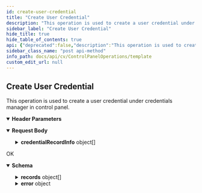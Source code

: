 ```yaml
---
id: create-user-credential
title: "Create User Credential"
description: "This operation is used to create a user credential under credentials manager in control panel."
sidebar_label: "Create User Credential"
hide_title: true
hide_table_of_contents: true
api: {"deprecated":false,"description":"This operation is used to create a user credential under credentials manager in control panel.","operationId":"Create User Credential","parameters":[{"description":"","in":"header","name":"Authtoken","required":true,"schema":{"example":"{{TOKEN}}","type":"string"}}],"tags":["Credentials Manager"],"responses":{"200":{"description":"OK","content":{"application/json":{"schema":{"type":"object","properties":{"records":{"type":"array","items":{"type":"object","properties":{"recordType":{"type":"integer"},"credentialRecord":{"type":"object","properties":{"credentialId":{"type":"integer"}}}}}},"error":{"type":"object","properties":{"errorMessage":{"type":"string"},"errorCode":{"type":"integer"}}}},"x-examples":{"Example 1":{"records":[{"recordType":1,"credentialRecord":{"credentialId":5}}],"error":{"errorMessage":"Successful!","errorCode":0}}}},"examples":{"Example 1":{"value":{"records":[{"recordType":1,"credentialRecord":{"credentialId":5}}],"error":{"errorMessage":"Successful!","errorCode":0}}}}}}}},"requestBody":{"content":{"application/json":{"schema":{"type":"object","properties":{"credentialRecordInfo":{"type":"array","items":{"type":"object","properties":{"recordType":{"type":"integer"},"description":{"type":"string"},"additionalInformation":{"type":"object","properties":{"dbName":{"type":"string"},"connectString":{"type":"string"},"azureCredInfo":{"type":"object","properties":{"environment":{"type":"string"},"tenantId":{"type":"string"},"applicationId":{"type":"string"},"subscriptionId":{"type":"string"}}}}},"securityAssociations":{"type":"object","properties":{"associationsOperationType":{"type":"integer"},"associations":{"type":"array","items":{"type":"object","properties":{"userOrGroup":{"type":"array","items":{"type":"object","properties":{"entityTypeName":{"type":"string"},"userGroupName":{"type":"string"},"userGroupId":{"type":"integer"}}}}}}}}},"credentialRecord":{"type":"object","properties":{"credentialName":{"type":"string"}}},"record":{"type":"object","properties":{"password":{"type":"string"},"userName":{"type":"string"}}},"createAs":{"type":"object","properties":{"user":{"type":"object","properties":{}},"userGroup":{"type":"object","properties":{"userGroupId":{"type":"integer"},"userGroupName":{"type":"string"}}}}}}}}},"x-examples":{"Example 1":{"credentialRecordInfo":[{"recordType":1,"description":"Test credential manager","additionalInformation":{"dbName":"","connectString":"","azureCredInfo":{"environment":"","tenantId":"","applicationId":"","subscriptionId":""}},"securityAssociations":{"associationsOperationType":1,"associations":[{"userOrGroup":[{"entityTypeName":"USERGROUP_ENTITY","userGroupName":"master","userGroupId":1}]}]},"credentialRecord":{"credentialName":"Test"},"record":{"password":"WFhYWFhYWFg=","userName":"administrator"},"createAs":{"user":{},"userGroup":{"userGroupId":1,"userGroupName":"master"}}}]}}},"examples":{"Credentials":{"value":{"credentialRecordInfo":[{"recordType":1,"description":"Test credential manager","additionalInformation":{"dbName":"","connectString":"","azureCredInfo":{"environment":"","tenantId":"","applicationId":"","subscriptionId":""}},"securityAssociations":{"associationsOperationType":1,"associations":[{"userOrGroup":[{"entityTypeName":"USERGROUP_ENTITY","userGroupName":"master","userGroupId":1}]}]},"credentialRecord":{"credentialName":"Test"},"record":{"password":"WFhYWFhYWFg=","userName":"administrator"},"createAs":{"user":{},"userGroup":{"userGroupId":1,"userGroupName":"master"}}}]}}}}}},"method":"post","path":"/CommCell/Credentials","servers":[{"url":"http://{hostname}/webconsole/api","variables":{"hostname":{"default":"localhost","description":"Webconsole"}}}],"jsonRequestBodyExample":{"credentialRecordInfo":[{"recordType":0,"description":"string","additionalInformation":{"dbName":"string","connectString":"string","azureCredInfo":{"environment":"string","tenantId":"string","applicationId":"string","subscriptionId":"string"}},"securityAssociations":{"associationsOperationType":0,"associations":[{"userOrGroup":[{"entityTypeName":"string","userGroupName":"string","userGroupId":0}]}]},"credentialRecord":{"credentialName":"string"},"record":{"password":"string","userName":"string"},"createAs":{"user":{},"userGroup":{"userGroupId":0,"userGroupName":"string"}}}]},"info":{"title":"Template","contact":{},"version":"1.0","description":"Template"},"postman":{"name":"Create User Credential","description":{"content":"This operation is used to create a user credential under credentials manager in control panel.","type":"text/plain"},"url":{"path":["CommCell","Credentials"],"host":["{{baseUrl}}"],"query":[],"variable":[]},"header":[{"disabled":false,"description":{"content":"(Required) ","type":"text/plain"},"key":"Authtoken","value":""},{"key":"Content-Type","value":"application/json"},{"key":"Accept","value":"application/json"}],"method":"POST","body":{"mode":"raw","raw":"\"\"","options":{"raw":{"language":"json"}}}}}
sidebar_class_name: "post api-method"
info_path: docs/api/cv/ControlPanelOperations/template
custom_edit_url: null
---
```



## Create User Credential



This operation is used to create a user credential under credentials manager in control panel.

<details style={{"marginBottom":"1rem"}} data-collapsed={false} open={true}><summary style={{}}><strong>Header Parameters</strong></summary><div><ul><ParamsItem className={"paramsItem"} param={{"description":"","in":"header","name":"Authtoken","required":true,"schema":{"example":"{{TOKEN}}","type":"string"}}}></ParamsItem></ul></div></details><MimeTabs><TabItem label={"application/json"} value={"application/json-schema"}><details style={{}} data-collapsed={false} open={true}><summary style={{"textAlign":"left"}}><strong>Request Body</strong></summary><div style={{"textAlign":"left","marginLeft":"1rem"}}></div><ul style={{"marginLeft":"1rem"}}><SchemaItem collapsible={true} className={"schemaItem"}><details style={{}}><summary style={{}}><strong>credentialRecordInfo</strong><span style={{"opacity":"0.6"}}> object[]</span></summary><div style={{"marginLeft":"1rem"}}><SchemaItem collapsible={false} name={"recordType"} required={false} deprecated={undefined} schemaDescription={undefined} schemaName={"integer"} qualifierMessage={undefined} defaultValue={undefined}></SchemaItem><SchemaItem collapsible={false} name={"description"} required={false} deprecated={undefined} schemaDescription={undefined} schemaName={"string"} qualifierMessage={undefined} defaultValue={undefined}></SchemaItem><SchemaItem collapsible={true} className={"schemaItem"}><details style={{}}><summary style={{}}><strong>additionalInformation</strong><span style={{"opacity":"0.6"}}> object</span></summary><div style={{"marginLeft":"1rem"}}><SchemaItem collapsible={false} name={"dbName"} required={false} deprecated={undefined} schemaDescription={undefined} schemaName={"string"} qualifierMessage={undefined} defaultValue={undefined}></SchemaItem><SchemaItem collapsible={false} name={"connectString"} required={false} deprecated={undefined} schemaDescription={undefined} schemaName={"string"} qualifierMessage={undefined} defaultValue={undefined}></SchemaItem><SchemaItem collapsible={true} className={"schemaItem"}><details style={{}}><summary style={{}}><strong>azureCredInfo</strong><span style={{"opacity":"0.6"}}> object</span></summary><div style={{"marginLeft":"1rem"}}><SchemaItem collapsible={false} name={"environment"} required={false} deprecated={undefined} schemaDescription={undefined} schemaName={"string"} qualifierMessage={undefined} defaultValue={undefined}></SchemaItem><SchemaItem collapsible={false} name={"tenantId"} required={false} deprecated={undefined} schemaDescription={undefined} schemaName={"string"} qualifierMessage={undefined} defaultValue={undefined}></SchemaItem><SchemaItem collapsible={false} name={"applicationId"} required={false} deprecated={undefined} schemaDescription={undefined} schemaName={"string"} qualifierMessage={undefined} defaultValue={undefined}></SchemaItem><SchemaItem collapsible={false} name={"subscriptionId"} required={false} deprecated={undefined} schemaDescription={undefined} schemaName={"string"} qualifierMessage={undefined} defaultValue={undefined}></SchemaItem></div></details></SchemaItem></div></details></SchemaItem><SchemaItem collapsible={true} className={"schemaItem"}><details style={{}}><summary style={{}}><strong>securityAssociations</strong><span style={{"opacity":"0.6"}}> object</span></summary><div style={{"marginLeft":"1rem"}}><SchemaItem collapsible={false} name={"associationsOperationType"} required={false} deprecated={undefined} schemaDescription={undefined} schemaName={"integer"} qualifierMessage={undefined} defaultValue={undefined}></SchemaItem><SchemaItem collapsible={true} className={"schemaItem"}><details style={{}}><summary style={{}}><strong>associations</strong><span style={{"opacity":"0.6"}}> object[]</span></summary><div style={{"marginLeft":"1rem"}}><SchemaItem collapsible={true} className={"schemaItem"}><details style={{}}><summary style={{}}><strong>userOrGroup</strong><span style={{"opacity":"0.6"}}> object[]</span></summary><div style={{"marginLeft":"1rem"}}><SchemaItem collapsible={false} name={"entityTypeName"} required={false} deprecated={undefined} schemaDescription={undefined} schemaName={"string"} qualifierMessage={undefined} defaultValue={undefined}></SchemaItem><SchemaItem collapsible={false} name={"userGroupName"} required={false} deprecated={undefined} schemaDescription={undefined} schemaName={"string"} qualifierMessage={undefined} defaultValue={undefined}></SchemaItem><SchemaItem collapsible={false} name={"userGroupId"} required={false} deprecated={undefined} schemaDescription={undefined} schemaName={"integer"} qualifierMessage={undefined} defaultValue={undefined}></SchemaItem></div></details></SchemaItem></div></details></SchemaItem></div></details></SchemaItem><SchemaItem collapsible={true} className={"schemaItem"}><details style={{}}><summary style={{}}><strong>credentialRecord</strong><span style={{"opacity":"0.6"}}> object</span></summary><div style={{"marginLeft":"1rem"}}><SchemaItem collapsible={false} name={"credentialName"} required={false} deprecated={undefined} schemaDescription={undefined} schemaName={"string"} qualifierMessage={undefined} defaultValue={undefined}></SchemaItem></div></details></SchemaItem><SchemaItem collapsible={true} className={"schemaItem"}><details style={{}}><summary style={{}}><strong>record</strong><span style={{"opacity":"0.6"}}> object</span></summary><div style={{"marginLeft":"1rem"}}><SchemaItem collapsible={false} name={"password"} required={false} deprecated={undefined} schemaDescription={undefined} schemaName={"string"} qualifierMessage={undefined} defaultValue={undefined}></SchemaItem><SchemaItem collapsible={false} name={"userName"} required={false} deprecated={undefined} schemaDescription={undefined} schemaName={"string"} qualifierMessage={undefined} defaultValue={undefined}></SchemaItem></div></details></SchemaItem><SchemaItem collapsible={true} className={"schemaItem"}><details style={{}}><summary style={{}}><strong>createAs</strong><span style={{"opacity":"0.6"}}> object</span></summary><div style={{"marginLeft":"1rem"}}><SchemaItem collapsible={true} className={"schemaItem"}><details style={{}}><summary style={{}}><strong>user</strong><span style={{"opacity":"0.6"}}> object</span></summary><div style={{"marginLeft":"1rem"}}></div></details></SchemaItem><SchemaItem collapsible={true} className={"schemaItem"}><details style={{}}><summary style={{}}><strong>userGroup</strong><span style={{"opacity":"0.6"}}> object</span></summary><div style={{"marginLeft":"1rem"}}><SchemaItem collapsible={false} name={"userGroupId"} required={false} deprecated={undefined} schemaDescription={undefined} schemaName={"integer"} qualifierMessage={undefined} defaultValue={undefined}></SchemaItem><SchemaItem collapsible={false} name={"userGroupName"} required={false} deprecated={undefined} schemaDescription={undefined} schemaName={"string"} qualifierMessage={undefined} defaultValue={undefined}></SchemaItem></div></details></SchemaItem></div></details></SchemaItem></div></details></SchemaItem></ul></details></TabItem></MimeTabs><div><ApiTabs><TabItem label={"200"} value={"200"}><div>

OK

</div><div><MimeTabs schemaType={"response"}><TabItem label={"application/json"} value={"application/json"}><SchemaTabs><TabItem label={"Schema"} value={"Schema"}><details style={{}} data-collapsed={false} open={true}><summary style={{"textAlign":"left"}}><strong>Schema</strong></summary><div style={{"textAlign":"left","marginLeft":"1rem"}}></div><ul style={{"marginLeft":"1rem"}}><SchemaItem collapsible={true} className={"schemaItem"}><details style={{}}><summary style={{}}><strong>records</strong><span style={{"opacity":"0.6"}}> object[]</span></summary><div style={{"marginLeft":"1rem"}}><SchemaItem collapsible={false} name={"recordType"} required={false} deprecated={undefined} schemaDescription={undefined} schemaName={"integer"} qualifierMessage={undefined} defaultValue={undefined}></SchemaItem><SchemaItem collapsible={true} className={"schemaItem"}><details style={{}}><summary style={{}}><strong>credentialRecord</strong><span style={{"opacity":"0.6"}}> object</span></summary><div style={{"marginLeft":"1rem"}}><SchemaItem collapsible={false} name={"credentialId"} required={false} deprecated={undefined} schemaDescription={undefined} schemaName={"integer"} qualifierMessage={undefined} defaultValue={undefined}></SchemaItem></div></details></SchemaItem></div></details></SchemaItem><SchemaItem collapsible={true} className={"schemaItem"}><details style={{}}><summary style={{}}><strong>error</strong><span style={{"opacity":"0.6"}}> object</span></summary><div style={{"marginLeft":"1rem"}}><SchemaItem collapsible={false} name={"errorMessage"} required={false} deprecated={undefined} schemaDescription={undefined} schemaName={"string"} qualifierMessage={undefined} defaultValue={undefined}></SchemaItem><SchemaItem collapsible={false} name={"errorCode"} required={false} deprecated={undefined} schemaDescription={undefined} schemaName={"integer"} qualifierMessage={undefined} defaultValue={undefined}></SchemaItem></div></details></SchemaItem></ul></details></TabItem><TabItem label={"Example (from schema)"} value={"Example (from schema)"}><ResponseSamples responseExample={"{\n  \"records\": [\n    {\n      \"recordType\": 0,\n      \"credentialRecord\": {\n        \"credentialId\": 0\n      }\n    }\n  ],\n  \"error\": {\n    \"errorMessage\": \"string\",\n    \"errorCode\": 0\n  }\n}"} language={"json"}></ResponseSamples></TabItem><TabItem label={" Example 1"} value={" Example 1"}><ResponseSamples responseExample={"{\n  \"records\": [\n    {\n      \"recordType\": 1,\n      \"credentialRecord\": {\n        \"credentialId\": 5\n      }\n    }\n  ],\n  \"error\": {\n    \"errorMessage\": \"Successful!\",\n    \"errorCode\": 0\n  }\n}"} language={"json"}></ResponseSamples></TabItem></SchemaTabs></TabItem></MimeTabs></div></TabItem></ApiTabs></div>
      